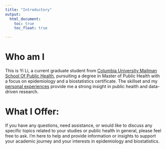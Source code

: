 ```yaml
---
title: "Introductory"
output: 
  html_document:
    toc: true
    toc_float: true

---
```


# Who am I

This is Yi Li, a current graduate student from [Columbia University Mailman School Of Public Health](https://www.publichealth.columbia.edu/), pursuiting a degree in Master of Public Health with a focus on epidemiology and a biostatistics certificate. The skillset and my [personal experiences](Resume.html) provide me a strong insight in public health and data-driven research.

# What I Offer:

If you have any questions, need assistance, or would like to discuss any specific topics related to your studies or public health in general, please feel free to ask. I'm here to help and provide information or insights to support your academic journey and your interests in epidemiology and biostatistics.


